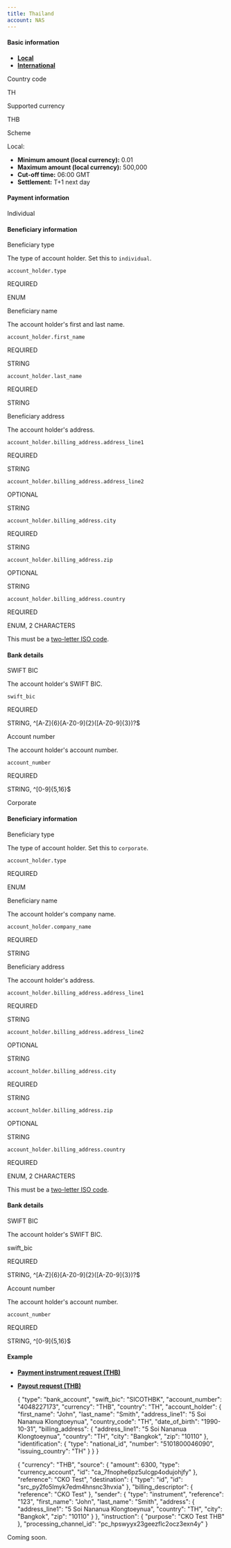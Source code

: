 ```yaml
---
title: Thailand
account: NAS
---
```


#### Basic information

*   [**Local**](#tabs-2e5871a7-57c7-4ae0-9281-1acad6d33900-1)
*   [**International**](#tabs-2e5871a7-57c7-4ae0-9281-1acad6d33900-2)

  

Country code

TH

Supported currency

THB

Scheme

Local:

*   **Minimum amount (local currency):** 0.01
*   **Maximum amount (local currency):** 500,000
*   **Cut-off time:** 06:00 GMT
*   **Settlement:** T+1 next day

#### Payment information

 Individual

#### Beneficiary information

  

Beneficiary type

The type of account holder. Set this to `individual`.

`account_holder.type`

REQUIRED

ENUM

Beneficiary name

The account holder's first and last name.

`account_holder.first_name`

REQUIRED

STRING

`account_holder.last_name`

REQUIRED

STRING

Beneficiary address

The account holder's address.

  

  

  

  

`account_holder.billing_address.address_line1`

REQUIRED

STRING

`account_holder.billing_address.address_line2`

OPTIONAL

STRING

`account_holder.billing_address.city`

REQUIRED

STRING

`account_holder.billing_address.zip`

OPTIONAL

STRING

`account_holder.billing_address.country`

REQUIRED

ENUM, 2 CHARACTERS

This must be a [two-letter ISO code](/display/DOCS/Country+codes).

#### Bank details

  

SWIFT BIC

The account holder's SWIFT BIC.

`swift_bic`

REQUIRED

STRING, ^\[A-Z\]{6}\[A-Z0-9\]{2}(\[A-Z0-9\]{3})?$

Account number

The account holder's account number.

`account_number`

REQUIRED

STRING, ^\[0-9\]{5,16}$

 Corporate

#### Beneficiary information

  

Beneficiary type

The type of account holder. Set this to `corporate`.

`account_holder.type`

REQUIRED

ENUM

Beneficiary name

The account holder's company name.

`account_holder.company_name`

REQUIRED

STRING

Beneficiary address

The account holder's address.

`account_holder.billing_address.address_line1`

REQUIRED

STRING

`account_holder.billing_address.address_line2`

OPTIONAL

STRING

`account_holder.billing_address.city`

REQUIRED

STRING

`account_holder.billing_address.zip`

OPTIONAL

STRING

`account_holder.billing_address.country`

REQUIRED

ENUM, 2 CHARACTERS

This must be a [two-letter ISO code](/display/DOCS/Country+codes).

#### Bank details

  

SWIFT BIC

The account holder's SWIFT BIC.

swift\_bic

REQUIRED

STRING, ^\[A-Z\]{6}\[A-Z0-9\]{2}(\[A-Z0-9\]{3})?$

Account number

The account holder's account number.

`account_number`

REQUIRED

STRING, ^\[0-9\]{5,16}$

#### Example

*   [**Payment instrument request (THB)**](#tabs-6e5cc5cf-b28b-45c0-b6dd-c1175aaa4697-1)
*   [**Payout request (THB)**](#tabs-6e5cc5cf-b28b-45c0-b6dd-c1175aaa4697-2)

    {
      "type": "bank_account",
      "swift_bic": "SICOTHBK",
      "account_number": "4048227173",
      "currency": "THB",
      "country": "TH",
      "account_holder": {
        "first_name": "John",
        "last_name": "Smith",
        "address_line1": "5 Soi Nananua Klongtoeynua",
        "country_code": "TH",
        "date_of_birth": "1990-10-31",
        "billing_address": {
          "address_line1": "5 Soi Nananua Klongtoeynua",
          "country": "TH",
          "city": "Bangkok",
          "zip": "10110"
        },
        "identification": {
          "type": "national_id",
          "number": "5101800046090",
          "issuing_country": "TH"
        }
      }
    }
    

    {
      "currency": "THB",
      "source": {
        "amount": 6300,
         "type": "currency_account",
         "id": "ca_7fnophe6pz5ulcgp4odujohjfy"
      },
      "reference": "CKO Test",
      "destination": {
        "type": "id",
        "id": "src_py2fo5lmyk7edm4hnsnc3hvxia"
      },
      "billing_descriptor": {
        "reference": "CKO Test"
      },
      "sender": {
        "type": "instrument",
        "reference": "123",
        "first_name": "John",
        "last_name": "Smith",
        "address": {
          "address_line1": "5 Soi Nananua Klongtoeynua",
          "country": "TH",
          "city": "Bangkok",
          "zip": "10110"
        }
      },
      "instruction": {
        "purpose": "CKO Test THB"
      },
      "processing_channel_id": "pc_hpswyyx23geezflc2ocz3exn4y"
    }
    

Coming soon.

  
